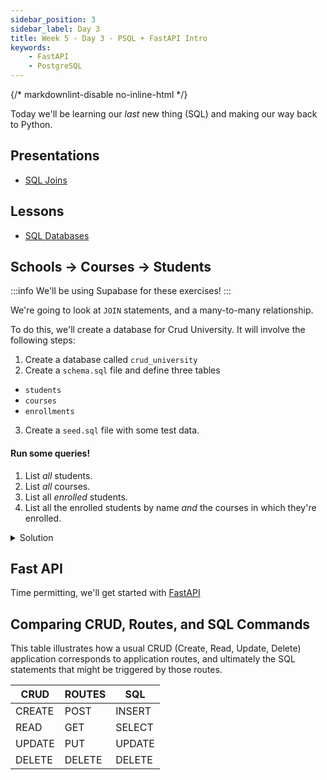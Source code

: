 ```yaml
---
sidebar_position: 3
sidebar_label: Day 3
title: Week 5 - Day 3 - PSQL + FastAPI Intro
keywords:
    - FastAPI
    - PostgreSQL
---
```

{/* markdownlint-disable no-inline-html */}

Today we'll be learning our _last_ new thing (SQL) and making our way back to Python.

## Presentations

- [SQL Joins](https://docs.google.com/presentation/d/1h9lCxZWfUjkmq81ZpfRek6MUxIi_JhCpRjmCVhFpb9c/edit?usp=sharing)

## Lessons

- [SQL Databases](/docs/lessons/databases/sql/)

## Schools -> Courses -> Students

:::info
We'll be using Supabase for these exercises!
:::

We're going to look at `JOIN` statements, and a many-to-many relationship.

To do this, we'll create a database for Crud University. It will involve the following steps:

1. Create a database called `crud_university`
2. Create a `schema.sql` file and define three tables
  - `students`
  - `courses`
  - `enrollments`
3. Create a `seed.sql` file with some test data.

#### Run some queries!

1. List _all_ students.
2. List _all_ courses.
3. List all _enrolled_ students.
4. List all the enrolled students by name _and_ the courses in which they're enrolled.

<details>
<summary>Solution</summary>

```sql
CREATE DATABASE crud_university;

-- REMEMBER TO CONNECT TO THE DATABASE
\c some_school_name

CREATE TABLE students (
    id serial PRIMARY KEY,
    name VARCHAR(50)
);

CREATE TABLE courses (
    id serial PRIMARY KEY,
    name VARCHAR(50)
);

-- many-to-many,
-- Enrollments tracks students & courses
CREATE TABLE enrollments (
    enrollment_id serial PRIMARY KEY,
    student_id INT,
    course_id INT,
    enrollment_date DATE,
    FOREIGN KEY (student_id) REFERENCES students(id),
    FOREIGN KEY (course_id) REFERENCES courses(id)
);

-- Let's use a JOIN statement to handle our lookup
SELECT
  students.name,
  courses.name
FROM enrollments
INNER JOIN students
  ON students.id = enrollments.student_id
INNER JOIN courses
  ON courses.id = enrollments.course_id;
```
</details>

## Fast API

Time permitting, we'll get started with [FastAPI](https://fastapi.tiangolo.com/tutorial/first-steps/)

## Comparing CRUD, Routes, and SQL Commands

This table illustrates how a usual CRUD (Create, Read, Update, Delete) application corresponds to application routes, and ultimately the SQL statements that might be triggered by those routes.

| CRUD   | ROUTES | SQL    |
| ------ | ------ | ------ |
| CREATE | POST   | INSERT |
| READ   | GET    | SELECT |
| UPDATE | PUT    | UPDATE |
| DELETE | DELETE | DELETE |
